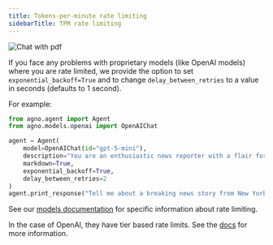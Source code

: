 ```yaml
---
title: Tokens-per-minute rate limiting
sidebarTitle: TPM rate limiting
---
```


![Chat with pdf](/images/tpm_issues.png)

If you face any problems with proprietary models (like OpenAI models) where you are rate limited, we provide the option to set `exponential_backoff=True` and to change `delay_between_retries` to a value in seconds (defaults to 1 second).

For example:

```python
from agno.agent import Agent
from agno.models.openai import OpenAIChat

agent = Agent(
    model=OpenAIChat(id="gpt-5-mini"),
    description="You are an enthusiastic news reporter with a flair for storytelling!",
    markdown=True,
    exponential_backoff=True,
    delay_between_retries=2
)
agent.print_response("Tell me about a breaking news story from New York.", stream=True)
```

See our [models documentation](/concepts/models) for specific information about rate limiting.

In the case of OpenAI, they have tier based rate limits. See the [docs](https://platform.openai.com/docs/guides/rate-limits/usage-tiers) for more information.
